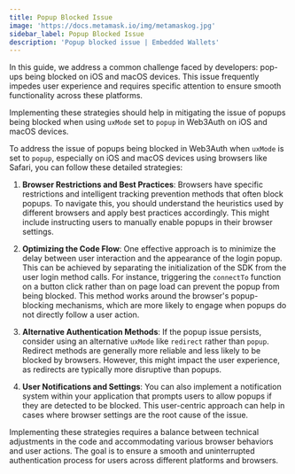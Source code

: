 ```yaml
---
title: Popup Blocked Issue
image: 'https://docs.metamask.io/img/metamaskog.jpg'
sidebar_label: Popup Blocked Issue
description: 'Popup blocked issue | Embedded Wallets'
---
```


In this guide, we address a common challenge faced by developers: pop-ups being blocked on iOS and macOS devices. This issue frequently impedes user experience and requires specific attention to ensure smooth functionality across these platforms.

Implementing these strategies should help in mitigating the issue of popups being blocked when using `uxMode` set to `popup` in Web3Auth on iOS and macOS devices.

To address the issue of popups being blocked in Web3Auth when `uxMode` is set to `popup`, especially on iOS and macOS devices using browsers like Safari, you can follow these detailed strategies:

1. **Browser Restrictions and Best Practices**: Browsers have specific restrictions and intelligent tracking prevention methods that often block popups. To navigate this, you should understand the heuristics used by different browsers and apply best practices accordingly. This might include instructing users to manually enable popups in their browser settings.

2. **Optimizing the Code Flow**: One effective approach is to minimize the delay between user interaction and the appearance of the login popup. This can be achieved by separating the initialization of the SDK from the user login method calls. For instance, triggering the `connectTo` function on a button click rather than on page load can prevent the popup from being blocked. This method works around the browser's popup-blocking mechanisms, which are more likely to engage when popups do not directly follow a user action.

3. **Alternative Authentication Methods**: If the popup issue persists, consider using an alternative `uxMode` like `redirect` rather than `popup`. Redirect methods are generally more reliable and less likely to be blocked by browsers. However, this might impact the user experience, as redirects are typically more disruptive than popups.

4. **User Notifications and Settings**: You can also implement a notification system within your application that prompts users to allow popups if they are detected to be blocked. This user-centric approach can help in cases where browser settings are the root cause of the issue.

Implementing these strategies requires a balance between technical adjustments in the code and accommodating various browser behaviors and user actions. The goal is to ensure a smooth and uninterrupted authentication process for users across different platforms and browsers.
